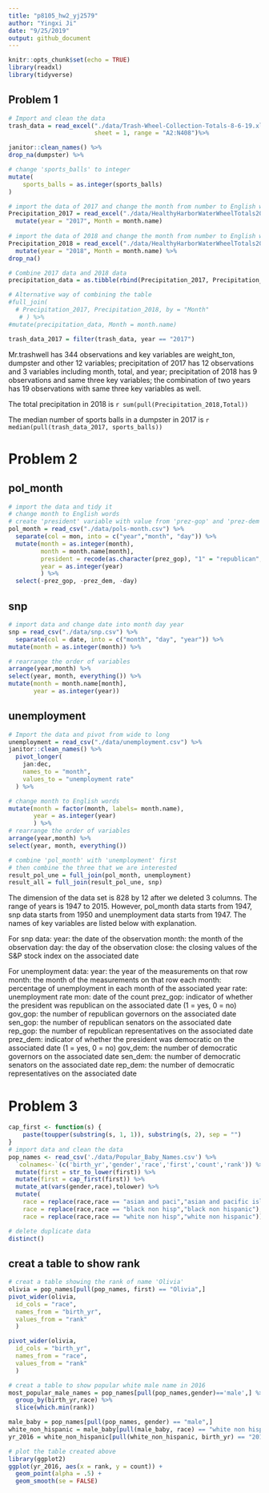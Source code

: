 ```yaml
---
title: "p8105_hw2_yj2579"
author: "Yingxi Ji"
date: "9/25/2019"
output: github_document
---
```


```r
knitr::opts_chunk$set(echo = TRUE)
library(readxl)
library(tidyverse)
```

## Problem 1
```r
# Import and clean the data
trash_data = read_excel("./data/Trash-Wheel-Collection-Totals-8-6-19.xlsx",
                        sheet = 1, range = "A2:N408")%>%

janitor::clean_names() %>% 
drop_na(dumpster) %>% 

# change 'sports_balls' to integer
mutate(
    sports_balls = as.integer(sports_balls)
)
```

```r
# import the data of 2017 and change the month from number to English words
Precipitation_2017 = read_excel("./data/HealthyHarborWaterWheelTotals2018-7-28.xlsx", sheet = 4, range = "A2:B14") %>% 
  mutate(year = "2017", Month = month.name)
  
# import the data of 2018 and change the month from number to English words
Precipitation_2018 = read_excel("./data/HealthyHarborWaterWheelTotals2018-7-28.xlsx", sheet = 3, range = "A2:B14") %>% 
  mutate(year = "2018", Month = month.name) %>% 
drop_na()

# Combine 2017 data and 2018 data
precipitation_data = as.tibble(rbind(Precipitation_2017, Precipitation_2018 )) 

# Alternative way of combining the table
#full_join(
  # Precipitation_2017, Precipitation_2018, by = "Month"
   # ) %>% 
#mutate(precipitation_data, Month = month.name)

trash_data_2017 = filter(trash_data, year == "2017")

```


Mr.trashwell has 344 observations and key variables are weight_ton, dumpster and other 12 variables; precipitation of 2017 has 12 observations and 3 variables including month, total, and year; precipitation of 2018 has 9  observations and same three key variables; the combination of two years has 19 observations with same three key variables as well. 

The total precipitation in 2018 is `r sum(pull(Precipitation_2018,Total))`

The median number of sports balls in a dumpster in 2017 is `r median(pull(trash_data_2017, sports_balls))`

# Problem 2 

## pol_month
```r
# import the data and tidy it
# change month to English words 
# create 'president' variable with value from 'prez-gop' and 'prez-dem'(both are binary)
pol_month = read_csv("./data/pols-month.csv") %>% 
  separate(col = mon, into = c("year","month", "day")) %>% 
  mutate(month = as.integer(month),
         month = month.name[month],
         president = recode(as.character(prez_gop), "1" = "republican", "0" = "democrat"),
         year = as.integer(year)
         ) %>% 
  select(-prez_gop, -prez_dem, -day) 

```
## snp
```r
# import data and change date into month day year
snp = read_csv("./data/snp.csv") %>% 
  separate(col = date, into = c("month", "day", "year")) %>% 
mutate(month = as.integer(month)) %>% 

# rearrange the order of variables 
arrange(year,month) %>% 
select(year, month, everything()) %>% 
mutate(month = month.name[month],
       year = as.integer(year))
```

## unemployment
```r
# Import the data and pivot from wide to long 
unemployment = read_csv("./data/unemployment.csv") %>% 
janitor::clean_names() %>% 
  pivot_longer(
    jan:dec,
    names_to = "month",
    values_to = "unemployment rate"
  ) %>% 

# change month to English words 
mutate(month = factor(month, labels= month.name),
       year = as.integer(year)
       ) %>% 
# rearrange the order of variables  
arrange(year,month) %>% 
select(year, month, everything())  

# combine 'pol_month' with 'unemployment' first
# then combine the three that we are interested
result_pol_une = full_join(pol_month, unemployment)
result_all = full_join(result_pol_une, snp)


```
The dimension of the data set is 828 by 12 after we deleted 3 columns. The range of years is 1947 to 2015. However, pol_month data starts from 1947, snp data starts from 1950 and unemployment data starts from 1947. The names of key variables are listed below with explanation.

For snp data:
year: the date of the observation
month: the month of the observation
day: the day of the observation
close: the closing values of the S&P stock index on the associated date

For unemployment data:
year: the year of the measurements on that row
month: the month of the measurements on that row
each month: percentage of unemployment in each month of the associated year
rate: unemployment rate
mon: date of the count
prez_gop: indicator of whether the president was republican on the associated date (1 = yes, 0 = no)
gov_gop: the number of republican governors on the associated date
sen_gop: the number of republican senators on the associated date
rep_gop: the number of republican representatives on the associated date
prez_dem: indicator of whether the president was democratic on the associated date (1 = yes, 0 = no)
gov_dem: the number of democratic governors on the associated date
sen_dem: the number of democratic senators on the associated date
rep_dem: the number of democratic representatives on the associated date

# Problem 3 
```r
cap_first <- function(s) {
    paste(toupper(substring(s, 1, 1)), substring(s, 2), sep = "")
}
# import data and clean the data
pop_names <- read_csv('./data/Popular_Baby_Names.csv') %>% 
  `colnames<-`(c('birth_yr','gender','race','first','count','rank')) %>% 
  mutate(first = str_to_lower(first)) %>% 
  mutate(first = cap_first(first)) %>% 
  mutate_at(vars(gender,race),tolower) %>% 
  mutate(
    race = replace(race,race == "asian and paci","asian and pacific islander"), 
    race = replace(race,race == "black non hisp","black non hispanic"),
    race = replace(race,race == "white non hisp","white non hispanic")) %>% 

# delete duplicate data
distinct()
```

## creat a table to show rank 
```r
# creat a table showing the rank of name 'Olivia'
olivia = pop_names[pull(pop_names, first) == "Olivia",]
pivot_wider(olivia,
  id_cols = "race",
  names_from = "birth_yr",
  values_from = "rank"
  )

pivot_wider(olivia,
  id_cols = "birth_yr",
  names_from = "race",
  values_from = "rank"
  )

# creat a table to show popular white male name in 2016
most_popular_male_names = pop_names[pull(pop_names,gender)=='male',] %>% 
  group_by(birth_yr,race) %>% 
  slice(which.min(rank))

male_baby = pop_names[pull(pop_names, gender) == "male",]
white_non_hispanic = male_baby[pull(male_baby, race) == "white non hispanic",]
yr_2016 = white_non_hispanic[pull(white_non_hispanic, birth_yr) == "2016",]

# plot the table created above
library(ggplot2)
ggplot(yr_2016, aes(x = rank, y = count)) + 
  geom_point(alpha = .5) +
  geom_smooth(se = FALSE)
```

